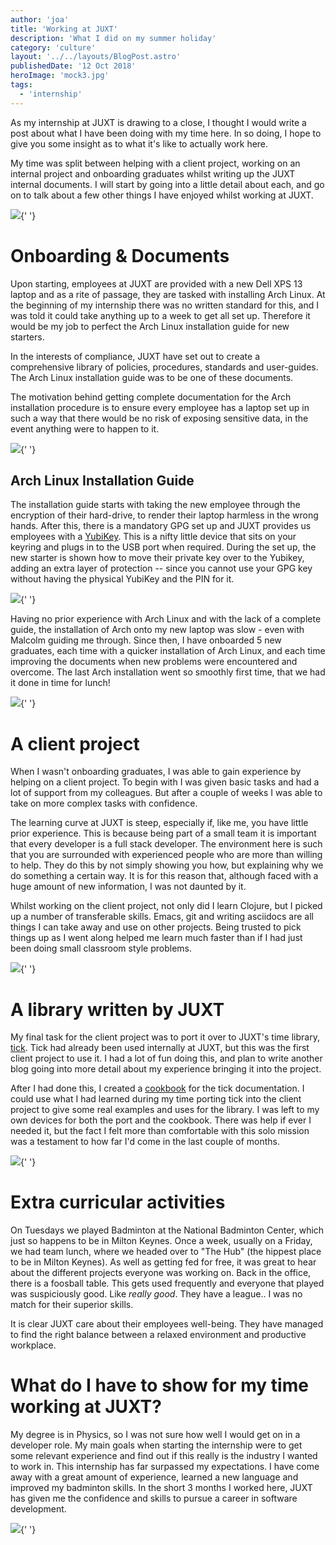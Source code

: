 ```yaml
---
author: 'joa'
title: 'Working at JUXT'
description: 'What I did on my summer holiday'
category: 'culture'
layout: '../../layouts/BlogPost.astro'
publishedDate: '12 Oct 2018'
heroImage: 'mock3.jpg'
tags:
  - 'internship'
---
```



As my internship at JUXT is drawing to a close, I thought I would write
a post about what I have been doing with my time here. In so doing, I
hope to give you some insight as to what it's like to actually work
here.

My time was split between helping with a client project, working on an
internal project and onboarding graduates whilst writing up the JUXT
internal documents. I will start by going into a little detail about
each, and go on to talk about a few other things I have enjoyed whilst
working at JUXT.


<Image width={250} src={el} />{' '}

# Onboarding & Documents

Upon starting, employees at JUXT are provided with a new Dell XPS 13
laptop and as a rite of passage, they are tasked with installing Arch
Linux. At the beginning of my internship there was no written standard
for this, and I was told it could take anything up to a week to get all
set up. Therefore it would be my job to perfect the Arch Linux
installation guide for new starters.

In the interests of compliance, JUXT have set out to create a
comprehensive library of policies, procedures, standards and
user-guides. The Arch Linux installation guide was to be one of these
documents.

The motivation behind getting complete documentation for the Arch
installation procedure is to ensure every employee has a laptop set up
in such a way that there would be no risk of exposing sensitive data, in
the event anything were to happen to it.


<Image width={250} src={al} />{' '}

## Arch Linux Installation Guide

The installation guide starts with taking the new employee through the
encryption of their hard-drive, to render their laptop harmless in the
wrong hands. After this, there is a mandatory GPG set up and JUXT
provides us employees with a
[YubiKey](https://www.yubico.com/products/yubikey-5-overview/). This is
a nifty little device that sits on your keyring and plugs in to the USB
port when required. During the set up, the new starter is shown how to
move their private key over to the Yubikey, adding an extra layer of
protection -- since you cannot use your GPG key without having the
physical YubiKey and the PIN for it.


<Image src={lu} />{' '}

Having no prior experience with Arch Linux and with the lack of a
complete guide, the installation of Arch onto my new laptop was slow -
even with Malcolm guiding me through. Since then, I have onboarded 5 new
graduates, each time with a quicker installation of Arch Linux, and each
time improving the documents when new problems were encountered and
overcome. The last Arch installation went so smoothly first time, that
we had it done in time for lunch!


<Image width={250} src={cc} />{' '}

# A client project

When I wasn't onboarding graduates, I was able to gain experience by
helping on a client project. To begin with I was given basic tasks and
had a lot of support from my colleagues. But after a couple of weeks I
was able to take on more complex tasks with confidence.

The learning curve at JUXT is steep, especially if, like me, you have
little prior experience. This is because being part of a small team it
is important that every developer is a full stack developer. The
environment here is such that you are surrounded with experienced people
who are more than willing to help. They do this by not simply showing
you how, but explaining why we do something a certain way. It is for
this reason that, although faced with a huge amount of new information,
I was not daunted by it.

Whilst working on the client project, not only did I learn Clojure, but
I picked up a number of transferable skills. Emacs, git and writing
asciidocs are all things I can take away and use on other projects.
Being trusted to pick things up as I went along helped me learn much
faster than if I had just been doing small classroom style problems.


<Image width={250} src={gi} />{' '}

# A library written by JUXT

My final task for the client project was to port it over to JUXT's time
library, [tick](/tick/index.html). Tick had already been used internally
at JUXT, but this was the first client project to use it. I had a lot of
fun doing this, and plan to write another blog going into more detail
about my experience bringing it into the project.

After I had done this, I created a
[cookbook](/tick/docs/index.html#_cookbook) for the tick documentation.
I could use what I had learned during my time porting tick into the
client project to give some real examples and uses for the library. I
was left to my own devices for both the port and the cookbook. There was
help if ever I needed it, but the fact I felt more than comfortable with
this solo mission was a testament to how far I'd come in the last couple
of months.


<Image width={250} src={ba} />{' '}

# Extra curricular activities

On Tuesdays we played Badminton at the National Badminton Center, which
just so happens to be in Milton Keynes. Once a week, usually on a
Friday, we had team lunch, where we headed over to \"The Hub\" (the
hippest place to be in Milton Keynes). As well as getting fed for free,
it was great to hear about the different projects everyone was working
on. Back in the office, there is a foosball table. This gets used
frequently and everyone that played was suspiciously good. Like _really
good_. They have a league.. I was no match for their superior skills.

It is clear JUXT care about their employees well-being. They have
managed to find the right balance between a relaxed environment and
productive workplace.

# What do I have to show for my time working at JUXT?

My degree is in Physics, so I was not sure how well I would get on in a
developer role. My main goals when starting the internship were to get
some relevant experience and find out if this really is the industry I
wanted to work in. This internship has far surpassed my expectations. I
have come away with a great amount of experience, learned a new language
and improved my badminton skills. In the short 3 months I worked here,
JUXT has given me the confidence and skills to pursue a career in
software development.


<Image src={alx} />{' '}
